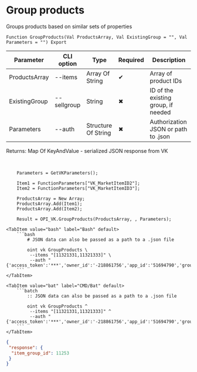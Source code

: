 ﻿---
sidebar_position: 7
description: Group products and other functions to work with VK in the Open Integration Package, a free open-source integration library for 1C:Enterprise 8, OneScript and CLI
keywords: [1C, 1С, 1С:Enterprise, 1С:Enterprise 8.3, API, Integration, Services, Exchange, OneScript, CLI, VK]
---


# Group products
 Groups products based on similar sets of properties



`Function GroupProducts(Val ProductsArray, Val ExistingGroup = "", Val Parameters = "") Export`

  | Parameter | CLI option | Type | Required | Description |
  |-|-|-|-|-|
  | ProductsArray | --items | Array Of String | &#x2714; | Array of product IDs |
  | ExistingGroup | --sellgroup | String | &#x2716; | ID of the existing group, if needed |
  | Parameters | --auth | Structure Of String | &#x2716; | Authorization JSON or path to .json |

  
  Returns:  Map Of KeyAndValue - serialized JSON response from VK

<br/>




```bsl title="1C:Enterprise/OneScript code example"
    Parameters = GetVKParameters();

    Item1 = FunctionParameters["VK_MarketItemID2"];
    Item2 = FunctionParameters["VK_MarketItemID3"];

    ProductsArray = New Array;
    ProductsArray.Add(Item1);
    ProductsArray.Add(Item2);

    Result = OPI_VK.GroupProducts(ProductsArray, , Parameters);
```
 

 <Tabs>
  
    <TabItem value="bash" label="Bash" default>
        ```bash
            # JSON data can also be passed as a path to a .json file
            
            oint vk GroupProducts \
             --items "[11321331,11321333]" \
             --auth "{'access_token':'***','owner_id':'-218861756','app_id':'51694790','group_id':'218861756'}"
        ```
    </TabItem>
  
    <TabItem value="bat" label="CMD/Bat" default>
        ```batch
            :: JSON data can also be passed as a path to a .json file
            
            oint vk GroupProducts ^
             --items "[11321331,11321333]" ^
             --auth "{'access_token':'***','owner_id':'-218861756','app_id':'51694790','group_id':'218861756'}"
        ```
    </TabItem>
</Tabs>


```json title="Result"
{
 "response": {
  "item_group_id": 11253
 }
}
```
